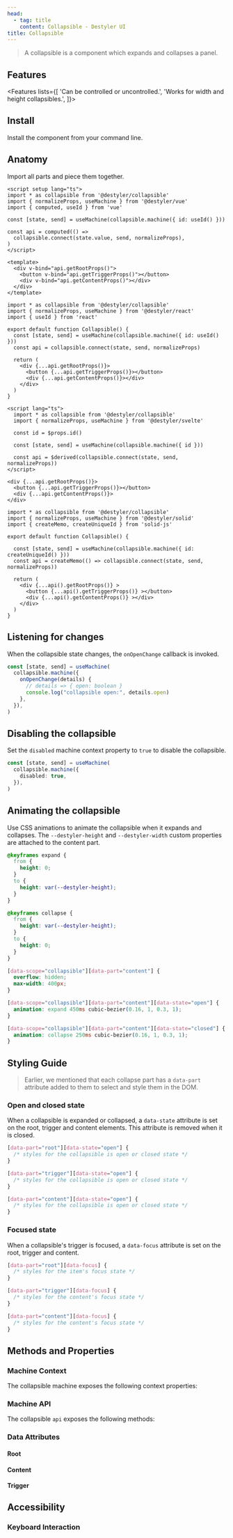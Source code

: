 ```yaml
---
head:
  - tag: title
    content: Collapsible - Destyler UI
title: Collapsible
---
```



> A collapsible is a component which expands and collapses a panel.

<PreviewCode name="collapsible"></PreviewCode>

## Features

<Features lists={[
  'Can be controlled or uncontrolled.',
  'Works for width and height collapsibles.',
]}>
</Features>

## Install

Install the component from your command line.

<InstallShell name="collapsible" />


## Anatomy

Import all parts and piece them together.


<FrameworkLayout>

  <div slot='vue'>

  ```vue
  <script setup lang="ts">
  import * as collapsible from '@destyler/collapsible'
  import { normalizeProps, useMachine } from '@destyler/vue'
  import { computed, useId } from 'vue'

  const [state, send] = useMachine(collapsible.machine({ id: useId() }))

  const api = computed(() =>
    collapsible.connect(state.value, send, normalizeProps),
  )
  </script>

  <template>
    <div v-bind="api.getRootProps()">
      <button v-bind="api.getTriggerProps()"></button>
      <div v-bind="api.getContentProps()"></div>
    </div>
  </template>
  ```

  </div>
  <div slot='react'>

  ```tsx
  import * as collapsible from '@destyler/collapsible'
  import { normalizeProps, useMachine } from '@destyler/react'
  import { useId } from 'react'

  export default function Collapsible() {
    const [state, send] = useMachine(collapsible.machine({ id: useId() }))
    const api = collapsible.connect(state, send, normalizeProps)

    return (
      <div {...api.getRootProps()}>
        <button {...api.getTriggerProps()}></button>
        <div {...api.getContentProps()}></div>
      </div>
    )
  }
  ```

  </div>
  <div slot='svelte'>

  ```svelte
  <script lang="ts">
    import * as collapsible from '@destyler/collapsible'
    import { normalizeProps, useMachine } from '@destyler/svelte'

    const id = $props.id()

    const [state, send] = useMachine(collapsible.machine({ id }))

    const api = $derived(collapsible.connect(state, send, normalizeProps))
  </script>

  <div {...api.getRootProps()}>
    <button {...api.getTriggerProps()}></button>
    <div {...api.getContentProps()}>
  </div>
  ```

  </div>
  <div slot='solid'>

  ```tsx
  import * as collapsible from '@destyler/collapsible'
  import { normalizeProps, useMachine } from '@destyler/solid'
  import { createMemo, createUniqueId } from 'solid-js'

  export default function Collapsible() {

    const [state, send] = useMachine(collapsible.machine({ id: createUniqueId() }))
    const api = createMemo(() => collapsible.connect(state, send, normalizeProps))

    return (
      <div {...api().getRootProps()} >
        <button {...api().getTriggerProps()} ></button>
        <div {...api().getContentProps()} ></div>
      </div>
    )
  }
  ```

  </div>

</FrameworkLayout>

## Listening for changes

When the collapsible state changes, the `onOpenChange` callback is invoked.

```ts
const [state, send] = useMachine(
  collapsible.machine({
    onOpenChange(details) {
      // details => { open: boolean }
      console.log("collapsible open:", details.open)
    },
  }),
)
```

## Disabling the collapsible

Set the `disabled` machine context property to `true` to disable the collapsible.

```ts
const [state, send] = useMachine(
  collapsible.machine({
    disabled: true,
  }),
)
```

## Animating the collapsible

Use CSS animations to animate the collapsible when it expands and collapses.
The `--destyler-height` and `--destyler-width` custom properties are attached to the content part.

```css
@keyframes expand {
  from {
    height: 0;
  }
  to {
    height: var(--destyler-height);
  }
}

@keyframes collapse {
  from {
    height: var(--destyler-height);
  }
  to {
    height: 0;
  }
}

[data-scope="collapsible"][data-part="content"] {
  overflow: hidden;
  max-width: 400px;
}

[data-scope="collapsible"][data-part="content"][data-state="open"] {
  animation: expand 450ms cubic-bezier(0.16, 1, 0.3, 1);
}

[data-scope="collapsible"][data-part="content"][data-state="closed"] {
  animation: collapse 250ms cubic-bezier(0.16, 1, 0.3, 1);
}
```

## Styling Guide

> Earlier, we mentioned that each collapse part has a `data-part` attribute added to them to select and style them in the DOM.

### Open and closed state

When a collapsible is expanded or collapsed, a `data-state` attribute is set on the root,
trigger and content elements. This attribute is removed when it is closed.

```css
[data-part="root"][data-state="open"] {
  /* styles for the collapsible is open or closed state */
}

[data-part="trigger"][data-state="open"] {
  /* styles for the collapsible is open or closed state */
}

[data-part="content"][data-state="open"] {
  /* styles for the collapsible is open or closed state */
}
```

### Focused state

When a collapsible's trigger is focused, a `data-focus` attribute is set on the root, trigger and content.

```css
[data-part="root"][data-focus] {
  /* styles for the item's focus state */
}

[data-part="trigger"][data-focus] {
  /* styles for the content's focus state */
}

[data-part="content"][data-focus] {
  /* styles for the content's focus state */
}
```


## Methods and Properties

### Machine Context

The collapsible machine exposes the following context properties:

<MachineTable name="collapsible"></MachineTable>

### Machine API

The collapsible `api` exposes the following methods:

<APITable name="collapsible"></APITable>

### Data Attributes

#### Root

<StyleTable component="collapsible" nodeType="root" />

#### Content

<StyleTable component="collapsible" nodeType="content" />

#### Trigger

<StyleTable component="collapsible" nodeType="trigger" />

## Accessibility

### Keyboard Interaction

<KeyboardTable name="collapsible"></KeyboardTable>
